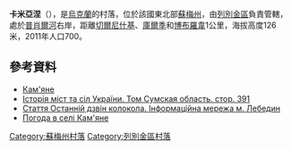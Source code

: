 <!-- 檔案不存在 [[Image:Дерев’яна_церква_в_селі_Кам'яному_Лебединського_р-ну_Сумської_обл-ті.jpg|right]] -->

{{coord|50|27|49|N|34|17|40|E|scale:100000_region:UA|display=title}}

'''卡米亞涅'''（{{lang-uk|Кам'яне}}），是[[烏克蘭|烏克蘭]]的村落，位於該國東北部[[蘇梅州|蘇梅州]]，由[[列別金區|列別金區]]負責管轄，處於[[普肖爾河|普肖爾河]]右岸，距離[[切爾尼什基|切爾尼什基]]、[[庫爾季_(列別金區)|庫爾季]]和[[博布羅韋_(列別金區)|博布羅韋]]1公里，海拔高度126米，2011年人口700。

==參考資料==
*[http://gska2.rada.gov.ua/pls/z7502/A005?rdat1=28.01.2010&rf7571=29357 Кам'яне]{{dead link|date=2017年11月 |bot=InternetArchiveBot |fix-attempted=yes }}
* [https://web.archive.org/web/20110101194719/http://www.igsu.org.ua/Sumskaja.obl/Lebedinskij.rajon/Kamennoe.html Історія міст та сіл України. Том Сумская область. стор. 391] {{ref-ru}}
* [https://web.archive.org/web/20160314211616/http://lebedin.net/articles.php?article_id=45 Стаття Останній дзвін колокола. Інформаційна мережа м. Лебедин ] {{ref-ru}}
* [http://weather.in.ua/ua/symskaja/9923 Погода в селі Кам'яне] {{Wayback|url=http://weather.in.ua/ua/symskaja/9923 |date=20111219225539 }}

{{DEFAULTSORT:Кам'яне}}
[[Category:蘇梅州村落|Category:蘇梅州村落]]
[[Category:列別金區村落|Category:列別金區村落]]


{{Sumy-geo-stub}}